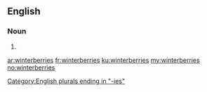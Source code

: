 ==English==

===Noun===
{{head|en|plural}}

# {{plural of|winterberry|lang=en|nocat=1}}

[[Category:English plurals ending in "-ies"]]

[[ar:winterberries]]
[[fr:winterberries]]
[[ku:winterberries]]
[[my:winterberries]]
[[no:winterberries]]